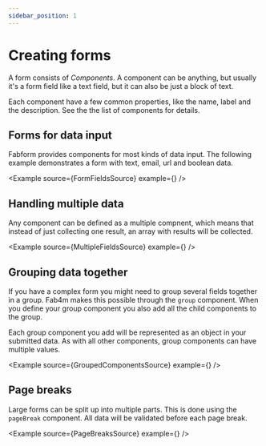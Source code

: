```yaml
---
sidebar_position: 1
---
```


# Creating forms

A form consists of *Components*. A component can be anything, but usually it's
a form field like a text field, but it can also be just a block of text.

Each component have a few common properties, like the name, label and the description.
See the the list of components for details.

## Forms for data input

Fabform provides components for most kinds of data input. The following example demonstrates a form
with text, email, url and boolean data.

<Example source={FormFieldsSource} example={<FormFields />} />

## Handling multiple data

Any component can be defined as a multiple compnent, which means that instead of just collecting one result, an array with results will be collected.

<Example source={MultipleFieldsSource} example={<MultipleFields />} />

## Grouping data together

If you have a complex form you might need to group several fields together in a group. Fab4m makes this possible through the `group` component. When you define your group component you also add all the child components to the group.

Each group component you add will be represented as an object in your submitted data. As with all other components, group components can have multiple values.

<Example source={GroupedComponentsSource} example={<GroupedComponents />} />

## Page breaks

Large forms can be split up into multiple parts. This is done using the `pageBreak`
component. All data will be validated before each page break.

<Example source={PageBreaksSource} example={<PageBreaks />} />
